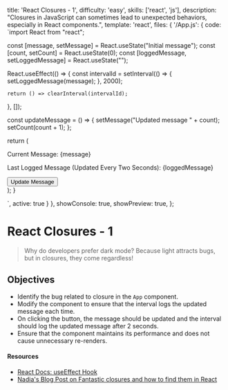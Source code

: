   title: 'React Closures - 1',
  difficulty: 'easy',
  skills: ['react', 'js'],
  description:
    "Closures in JavaScript can sometimes lead to unexpected behaviors, especially in React components.",
  template: 'react',
  files: {
    '/App.js': {
      code: `import React from "react";

  const [message, setMessage] = React.useState("Initial message");
  const [count, setCount] = React.useState(0);
  const [loggedMessage, setLoggedMessage] = React.useState("");

  React.useEffect(() => {
    const intervalId = setInterval(() => {
      setLoggedMessage(message);
    }, 2000);

    return () => clearInterval(intervalId);
  }, []);

  const updateMessage = () => {
    setMessage("Updated message " + count);
    setCount(count + 1);
  };

  return (
    <div>
      <p>Current Message: {message}</p>
      <p>Last Logged Message (Updated Every Two Seconds): {loggedMessage}</p>
      <button onClick={updateMessage}>Update Message</button>
    </div>
  );
}

`,
      active: true
    }
  },
  showConsole: true,
  showPreview: true,
};

# React Closures - 1

> Why do developers prefer dark mode?
> Because light attracts bugs, but in closures, they come regardless!

## Objectives
- Identify the bug related to closure in the `App` component.
- Modify the component to ensure that the interval logs the updated message each time.
- On clicking the button, the message should be updated and the interval should log the updated message after 2 seconds.
- Ensure that the component maintains its performance and does not cause unnecessary re-renders.

#### Resources

- <a target="_blank" href="https://react.dev/reference/react/useEffect">React Docs: useEffect Hook</a>
- <a target="_blank" href="https://www.developerway.com/posts/fantastic-closures">Nadia's Blog Post on Fantastic closures and how to find them in React</a>
